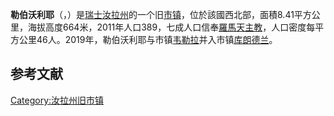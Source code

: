 {{地图误译/法语U2|issue=雷伯韋利耶}}
{{noteTA|G1=瑞士地名}}
{{Infobox Switzerland former municipality}}
'''勒伯沃利耶'''（{{lang-fr|Rebeuvelier}}，{{IPA-fr|ʁəbœvəlje}}）是[[瑞士|瑞士]][[汝拉州|汝拉州]]的一个旧[[市镇_(瑞士)|市镇]]，位於該國西北部，面積8.41平方公里，海拔高度664米，2011年人口389，七成人口信奉[[羅馬天主教|羅馬天主教]]，人口密度每平方公里46人。2019年，勒伯沃利耶与市镇[[韦勒拉|韦勒拉]]并入市镇[[库朗德兰|库朗德兰]]。

== 参考文献 ==
{{Reflist}}

{{commonscat}}
{{coord|display=title}}
{{normdaten}}
{{DEFAULTSORT:Rebeuvelier}}
{{Switzerland-geo-stub}}
[[Category:汝拉州旧市镇|Category:汝拉州旧市镇]]